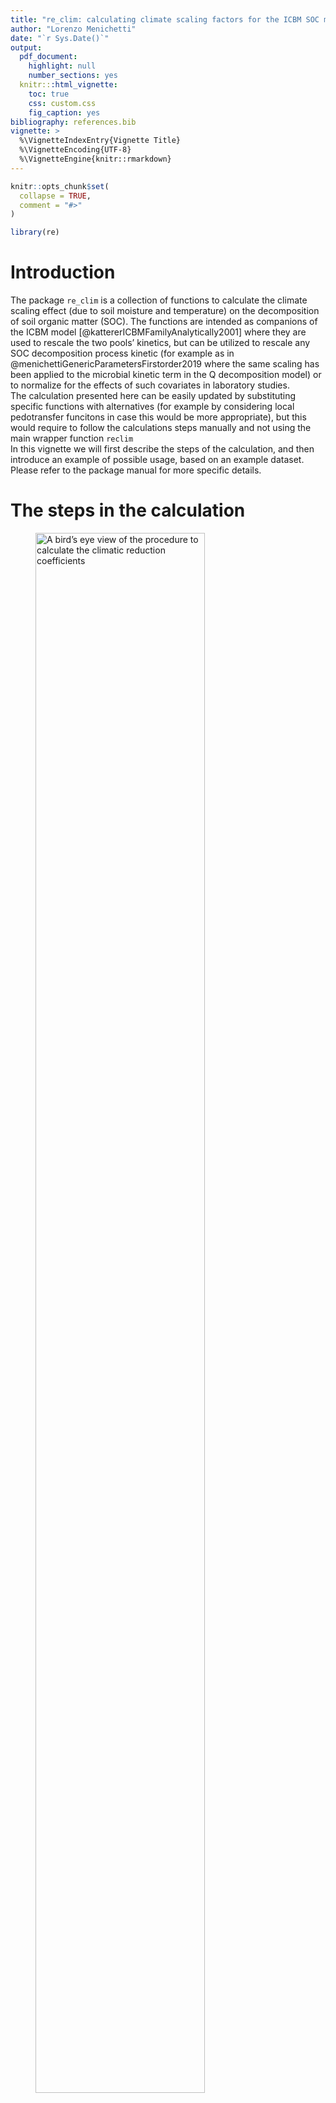 ```yaml
---
title: "re_clim: calculating climate scaling factors for the ICBM SOC model"
author: "Lorenzo Menichetti"
date: "`r Sys.Date()`"
output:
  pdf_document:
    highlight: null
    number_sections: yes
  knitr:::html_vignette:
    toc: true
    css: custom.css
    fig_caption: yes
bibliography: references.bib  
vignette: >
  %\VignetteIndexEntry{Vignette Title}
  %\VignetteEncoding{UTF-8}
  %\VignetteEngine{knitr::rmarkdown}
---
```


```r
knitr::opts_chunk$set(
  collapse = TRUE,
  comment = "#>"
)

library(re)
```

# Introduction
The package `re_clim` is a collection of functions to calculate the climate scaling effect (due to soil moisture and temperature) on the decomposition of soil organic matter (SOC). The functions are intended as companions of the ICBM model [@kattererICBMFamilyAnalytically2001] where they are used to rescale the two pools' kinetics, but can be utilized to rescale any SOC decomposition process kinetic (for example as in @menichettiGenericParametersFirstorder2019 where the same scaling has been applied to the microbial kinetic term in the Q decomposition model) or to normalize for the effects of such covariates in laboratory studies.  
The calculation presented here can be easily updated by substituting specific functions with alternatives (for example by considering local pedotransfer funcitons in case this would be more appropriate), but this would require to follow the calculations steps manually and not using the main wrapper function `reclim`  
In this vignette we will first describe the steps of the calculation, and then introduce an example of possible usage, based on an example dataset. Please refer to the package manual for more specific details.  

# The steps in the calculation
![A bird's eye view of the procedure to calculate the climatic reduction coefficients](./man/figures/re_Clim_schema_reduced.png){width=80%}

## Soil temperature 

The soil temperature is calculated from the air temperature according to @kattererPredictingDailySoil2009. The calculation is based on an semi-empirical model considering heat transfer according to:
$T_t(z) = T_{t-1}(z)+[T_{surf}-T_{t-1}(z) \cdot e^{-z \left( \frac{\pi}{k_sp} \right)^\frac{1}{2} } \cdot e^{-k_{LB} LAI_t}$. 

where $t$ is time (day), $Tsurf$ is the apparent temperature at the soil surface, $k_s$ is the thermal diffusivity (cm$^2$ s$^{-1}$), $p$ is the period of temperature variation ($s$, in this case one year), and $k_{LB}$ is the radiation extinction coefficient according to Lambert-Beer’s Law, which governs the radiation transfer between atmosphere and soil as a function of leaf area (LAI) or an equivalent thickness of litter on the soil surface.  
Please note that the soil temperature model calculates each time step based also on the previous (based on the idea of energy balance.)

## Biomass phenology functions (G.A.I. estimates)
The biomass growth functions are different for each of the class considered by the calculation, which are:
```r
c("spring_small_grains", "spring_oil_seeds","winter_small_grains", "winter_oil_seeds","root_crop")
```
Plus four additional experimental classes with specific functions;
```r
c("fodder", "fodder_maize", "ley", "missing")
```
The latter were added during the last revision of the function and are still experimental features (in particular ley).
The function is used to simulate the development of crops and their green area index (G.A.I.). The function uses among the inputs a vector of different crops, which will be simulated with different parameters.
The function loops in annual steps through the years of the simulation and then runs a nested loop to simulate the crop growth in daily steps. 
The functions returns also the LAI, calculated as $0.8 \cdot GAI$ until maximum GAI. After maximum GAI, before harvest the LAI is set to never fall below $0.7 \cdot max(LAI)$, and between harvest and tillage never below $0.2 \cdot max(LAI)$ according to Kätterer & Andrén 2009.
First of all the function checks if the crop of that year is not "fodder", "fodder maize" or "ley". if not, then sets the maximum GAI (j is the index used in the main function loop, looping through the simulation years):
$GAI_{max}=0.0129 \cdot (\frac{yield_j}{1000})^2 + 0.1964 \cdot(\frac{yield_j}{1000})$
For root crops the maximum GAI is set differently (see below the specific section).  The function then proceeds to simulate the growth according to a gausssian function subsequently modified. The gaussian function is controlled by the parameters defining where it is centered and its variance. Its center is calculated according to seeding and harvest dates, which are in the input data. Then the GAI outside the area covered by such function is either set to zero or to the minimum coverage specified in the input data.
The main function used to simulate the crop growth, after first having calculated the center of the gaussian with
$middle=seeding_j + \frac{harvest_j-seeding_j}{2}$
is the following:
$GAI=GAI_{max} \cdot exp(-\frac{(day-middle)^2)}{(2\cdot variance_j)})$
Most crops are considered covering the soil even after being fully mature, except root crops fodder (including silage maize). Please not that this does not imply that such crops are returned as C inputs to the soil in the ICBM model, this
concerns just the calculation of the climatic reduction coefficients.

### Specific crop functions
Root crops have a specific function, which is based on the average yields (yield_vec) and maximum LAI (LAI_max_vec) obtained in the Ultuna experiment during the three years when root crops were planted.
The maximum GAI is also calculated with a different function:
$GAI_{max}=min(5.6,\frac{1}{0.8} \cdot mean(\frac{LAI_max_vec}{yield_vec}) \cdot \frac{1}{0.75} \cdot yield_j)$

For fodder, the maximum GAI is calculated according to data for fodder rape (https://www.agronomysociety.org.nz/files/2010_11._Seed_yield_of_forage_rape.pdf)
$GAI_{max}=min(10,0.0004615385 \cdot yield_j)$


For silage (fodder) maize, the maximum GAI is calculated according to data from the Ultuna experiment, where silage maize has been planted since 2000
$GAI_{max}=min(10,\frac{1}{0.8} \cdot 0.000533 \cdot yield_j)$

Leys are complicated by the fact that there might be two subsequent cuts, so two harvests. The command considers this possibility with 2 optional parameters, harvest2 and yields2, which are otherwise set to NULL.
If these two parameters are present another if condition takes care of them when they are not set to zero.



## Potential evapotranspiration
The evapotranspiration is calculated according to @allenCropEvapotranspirationGuidelines. Specifically, the potential evapotranspiration (PET or $ET_0$ according to FAO terminology) is calculated based on radiation, air temperature, humidity and wind speed according to the Penman-Monteith equation. The function implemented in this package can utilize either direct solar radiation (energy, MJ m$^{-2}$ day$^{-1}$) measurements, or sunlight/cloudiness.

## Soil water balance
The steps of the calculation are already described in the package manual, but here we will examine some of them in more detail.  
  
Step 1: Soil water W is initialized assuming saturation, based on the depth L and volumetric capacity  
$W[1] = \Theta_f \cdot L$  
 
Step 2: The single crop coefficient Kc is calculated based on GAI  
$K_c=1.3-0.5 \cdot exp(-0.17 \cdot GAI)$  
  
Step 3: calculation of crop evapotranspiration (ETc) under standard condition  
$ET_c=ET_0 \cdot K_c$  
Step 4:  the intercepted water It is calculated based on crop ET, GAI and precipitation P  
$It=min(P,ET_c,0.2 \cdot GAI)$  
  
Step 5:  potential evapotraspiration is calculated  
$E_{pot}=(ET_c-It)$  
  
Step 6:  Calculation of the percolation. Water (W_b, water bypass) is lost when above field capacity, but allowing saturation for one day  
$W_b = max(0, W-(\Theta_f \cdot L))$  
  
Step 7:  Soil evaporation reduction coefficient  
$Kr=\left(1-\frac{0.95 \cdot \Theta_{field}-\Theta}{0.95 \cdot \Theta_{field}-\alpha \cdot \Theta_{wilt}}\right)^2$  
This function expresses the actual evaporation, and in it it is considered that even below wilting point there is some biological activity. The function is zero below wilting point.  
A subsequent conditions is applied so that Kr cannot be above one.  
  
Step 8:  Actual evapotraspiration is calculated  
$E_{act}=E_{pot} \cdot Kr$    

Step 9:  The water balance is calculated (stepwise)  
$W[i+1]=W[i]+P[i]-E_{act}[i]-It-W_b[i]$  

## Pedotransfer functions
Pedotransfer functions are calculated according to @kattererPredictingDailySoil2009


## Temperature reduction function
The temperature reduction function is taken from @10.1007/s003740050430
```r
Temp_soil=seq(from=-10, to=30, by=0.1)
re_temp=re_temperature(Temp_soil)
plot(Temp_soil, re_temp, main="Shape of the temperature reduction function", type="l", col="firebrick1", lwd=2)
```


## Water reduction function
The water reduction function was updated form previous ICBM iterations with a function able to represent also the reduction in activity with approaching soil saturation, according to moyanoMoistureResponseSoil2012

The temperature reduction function is taken from @10.1007/s003740050430
```r
Water_soil=seq(from=0, to=10, by=0.1)
re_moist=re_water(twilt=0.2, tfield=0.5, water=Water_soil, porosity=0.7, L=20)
plot(Water_soil, re_moist, main="Shape of the moisture reduction function", type="l", col="firebrick1", lwd=2)
```

## Normalization and averaging
The terms from the two reduction functions are multiplied as $r_{x_1} = r_{temp} \cdot r_{moist}$, and the term  $r_{x_1}$ is then rescaled so that the treatment G of the Ultuna long term frame trial (@andrenICBMINTRODUCTORYCARBON1997) to obtain the scaled value $r_e=r_{x_1} \cdot 0.1056855$. This particular experiment is where the kinetics of the ICBM model were initially calibrated, and the G treatment is the one approximating the equilibrium.  
The scaling can be adapted to different models or sites, if needed, provided that the calibration is updated. 

# Example 
First we need to install the package from its GitHub repository, for which we need to rely on the package `devtools`.  

```r
#installing the R package
library(devtools)
#install_github("ilmenichetti/reclim", force=T)

#load the package
library(re)
library(plyr)
library(RColorBrewer)

```

We can then proceed to load the test site data and reorganize them averaging by treatment (since in this example we are interested in calculating the average $r_clim$ factor. The test data are included in the /data folder of this package.

Now we run the reclim command to calculate the r_clim factor:
```r
# #calculate the re_clim (daily values, all treatments)
Test_reclim_out<-reclim(weather=weather_testdata,
                         aboveground=aboveground_testdata,
                         latitude=58,
                         altitude=83,
                         sand=8,
                         clay=43,
                         ave_SOC=1.9,
                         depth=20,
                         sun.mode="Rsolar")
```
Ok, the calculation seems to be running.  
  
The output of the function is fairly complicated list with most outputs from the internal functions. We can for eample have a look at the structure of the rescaled $r_clim$ value, which is usually the main target value:

```r
str(Test_reclim_out$re_x1)
```

Now we can try to plot some of the values we calculated, for example the GAI simulation:
  
```r
crop_id_used<-unique(Test_reclim_out$crop_id)
palette_crop_id_used<-brewer.pal(length(crop_id_used), "Dark2")

plot(Test_reclim_out$PET$date, Test_reclim_out$GAI[2,], type="l", ylim=c(0, max(Test_reclim_out$GAI[2,])*1.3), xlab="date", ylab="GAI")

#coloring the output based on the crop
for(i in 1:length(crop_id_used)){
  which_ones<-which(!Test_reclim_out$crop_id==crop_id_used[i])
  GAI_crop<-Test_reclim_out$GAI[2,]
  GAI_crop[which_ones]<-NA
  lines(Test_reclim_out$PET$date, GAI_crop, col=palette_crop_id_used[i])
}
legend("topright", as.character(crop_id_used), col=palette_crop_id_used, bty="n", lty=1)
```
  
```r
plot(Test_reclim_out$PET$date, Test_reclim_out$re_crop[1,], type="l",xlab="date", ylab="r", main="First treatment (CONVENTIONAL)")
```
  
The package includes also a function to calculate the annual averages from the inputs of the main function:

```r

#calculate annual re-clim values
Test_annual<-reclim_annual(Test_reclim_out$results_daily)
where_re_crop<-grepl("re_crop.", as.character(colnames(Test_annual)))
Test_annual_re_crop<-(Test_annual[where_re_crop])
```


```r
plot(Test_annual_re_crop$re_crop_treat.CONVENTIONAL, type="l",xlab="year", ylab="r", main="First treatment (CONVENTIONAL)")
```

# References
